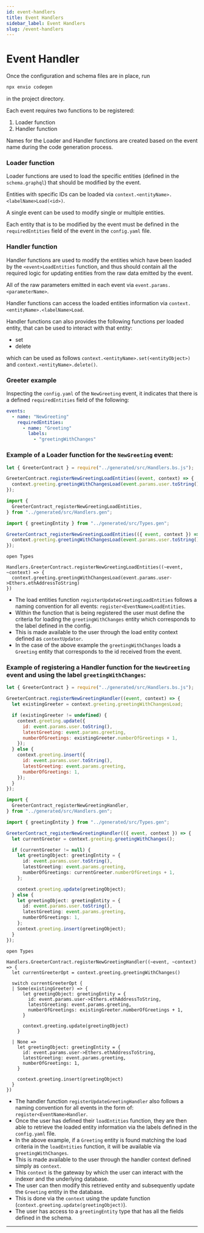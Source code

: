 ```yaml
---
id: event-handlers
title: Event Handlers
sidebar_label: Event Handlers
slug: /event-handlers
---
```



# Event Handler

Once the configuration and schema files are in place, run

```bash
npx envio codegen
```

in the project directory.

Each event requires two functions to be registered:
1. Loader function
1. Handler function

Names for the Loader and Handler functions are created based on the event name during the code generation process.

### Loader function

Loader functions are used to load the specific entities (defined in the `schema.graphql`) that should be modified by the event.

Entities with specific IDs can be loaded via `context.<entityName>.<labelName>Load(<id>)`.

A single event can be used to modify single or multiple entities.

Each entity that is to be modified by the event must be defined in the `requiredEntities` field of the event in the `config.yaml` file.

### Handler function

Handler functions are used to modify the entities which have been loaded by the `<event>LoadEntities` function, and thus should contain all the required logic for updating entities from the raw data emitted by the event.

All of the raw parameters emitted in each event via `event.params.<parameterName>`.

Handler functions can access the loaded entities information via `context.<entityName>.<labelName>Load`.

Handler functions can also provides the following functions per loaded entity, that can be used to interact with that entity:
- set
- delete

which can be used as follows `context.<entityName>.set(<entityObject>)` and `context.<entityName>.delete()`.

### Greeter example

Inspecting the `config.yaml` of the `NewGreeting` event, it indicates that there is a defined `requiredEntities` field of the following:

```yaml
events:
  - name: "NewGreeting"
    requiredEntities:
      - name: "Greeting"
        labels:
          - "greetingWithChanges"
```

### Example of a Loader function for the `NewGreeting` event:

<Tabs>
  <TabItem value="javascript" label="Javascript">

  ```javascript
  let { GreeterContract } = require("../generated/src/Handlers.bs.js");

  GreeterContract.registerNewGreetingLoadEntities((event, context) => {
    context.greeting.greetingWithChangesLoad(event.params.user.toString());
  });
  ```

  </TabItem>
  <TabItem value="typescript" label="Typescript">

  ```typescript
  import {
    GreeterContract_registerNewGreetingLoadEntities,
  } from "../generated/src/Handlers.gen";

  import { greetingEntity } from "../generated/src/Types.gen";

  GreeterContract_registerNewGreetingLoadEntities(({ event, context }) => {
    context.greeting.greetingWithChangesLoad(event.params.user.toString());
  });
  ```

  </TabItem>
  <TabItem value="rescript" label="Rescript">

  ```rescript
  open Types

  Handlers.GreeterContract.registerNewGreetingLoadEntities((~event, ~context) => {
    context.greeting.greetingWithChangesLoad(event.params.user->Ethers.ethAddressToString)
  })
  ```

  </TabItem>
</Tabs>

- The load entities function `registerUpdateGreetingLoadEntities` follows a naming convention for all events: `register<EventName>LoadEntities`.
- Within the function that is being registered the user must define the criteria for loading the `greetingWithChanges` entity which corresponds to the label defined in the config.
- This is made available to the user through the load entity context defined as `contextUpdator`.
- In the case of the above example the `greetingWithChanges` loads a `Greeting` entity that corresponds to the id received from the event.

### Example of registering a Handler function for the `NewGreeting` event and using the label `greetingWithChanges`:

<Tabs>
  <TabItem value="javascript" label="Javascript">

  ```javascript
  let { GreeterContract } = require("../generated/src/Handlers.bs.js");

  GreeterContract.registerNewGreetingHandler((event, context) => {
    let existingGreeter = context.greeting.greetingWithChangesLoad;

    if (existingGreeter != undefined) {
      context.greeting.update({
        id: event.params.user.toString(),
        latestGreeting: event.params.greeting,
        numberOfGreetings: existingGreeter.numberOfGreetings + 1,
      });
    } else {
      context.greeting.insert({
        id: event.params.user.toString(),
        latestGreeting: event.params.greeting,
        numberOfGreetings: 1,
      });
    }
  });
  ```

  </TabItem>
  <TabItem value="typescript" label="Typescript">

  ```typescript
  import {
    GreeterContract_registerNewGreetingHandler,
  } from "../generated/src/Handlers.gen";

  import { greetingEntity } from "../generated/src/Types.gen";

  GreeterContract_registerNewGreetingHandler(({ event, context }) => {
    let currentGreeter = context.greeting.greetingWithChanges();

    if (currentGreeter != null) {
      let greetingObject: greetingEntity = {
        id: event.params.user.toString(),
        latestGreeting: event.params.greeting,
        numberOfGreetings: currentGreeter.numberOfGreetings + 1,
      };

      context.greeting.update(greetingObject);
    } else {
      let greetingObject: greetingEntity = {
        id: event.params.user.toString(),
        latestGreeting: event.params.greeting,
        numberOfGreetings: 1,
      };
      context.greeting.insert(greetingObject);
    }
  });

  ```

  </TabItem>
  <TabItem value="rescript" label="Rescript">

  ```rescript
  open Types

  Handlers.GreeterContract.registerNewGreetingHandler((~event, ~context) => {
    let currentGreeterOpt = context.greeting.greetingWithChanges()

    switch currentGreeterOpt {
    | Some(existingGreeter) => {
        let greetingObject: greetingEntity = {
          id: event.params.user->Ethers.ethAddressToString,
          latestGreeting: event.params.greeting,
          numberOfGreetings: existingGreeter.numberOfGreetings + 1,
        }

        context.greeting.update(greetingObject)
      }

    | None =>
      let greetingObject: greetingEntity = {
        id: event.params.user->Ethers.ethAddressToString,
        latestGreeting: event.params.greeting,
        numberOfGreetings: 1,
      }

      context.greeting.insert(greetingObject)
    }
  })
  ```

  </TabItem>
</Tabs>


- The handler function `registerUpdateGreetingHandler` also follows a naming convention for all events in the form of: `register<EventName>Handler`.
- Once the user has defined their `loadEntities` function, they are then able to retrieve the loaded entity information via the labels defined in the `config.yaml` file.
- In the above example, if a `Greeting` entity is found matching the load criteria in the `loadEntities` function, it will be available via `greetingWithChanges`.
- This is made available to the user through the handler context defined simply as `context`.
- This `context` is the gateway by which the user can interact with the indexer and the underlying database.
- The user can then modify this retrieved entity and subsequently update the `Greeting` entity in the database.
- This is done via the `context` using the update function (`context.greeting.update(greetingObject)`).
- The user has access to a `greetingEntity` type that has all the fields defined in the schema.

---